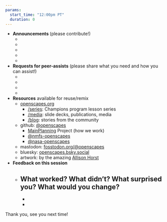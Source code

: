 ```yaml
---
params:
  start_time: "12:00pm PT"
  duration: 0
---
```


- **Announcements **(please contribute!)
  -  ‎
    - 
    -  
    -  
    -  

- **Requests for peer-assists** (please share what you need and how you can assist!)
  -  ‎
    -  
    -  
    - 

- **Resources** available for reuse/remix
    - [openscapes.org](https://openscapes.org)
        - [/series](https://openscapes.github.io/series): Champions program lesson series
        - [/media](https://openscapes.org/media): slide decks, publications, media
        - [/blog](https://openscapes.org/blog): stories from the community
    - github: [@openscapes](https://github.com/openscapes)
        - [MainPlanning](https://github.com/Openscapes/how_we_work) Project (how we work)
        - [@nmfs-openscapes](https://github.com/nmfs-openscapes)
        - [@nasa-openscapes](https://github.com/NASA-Openscapes)
    - mastodon: [fosstodon.org/@openscapes](https://fosstodon.org/@openscapes)
    - bluesky: [openscapes.bsky.social](https://bsky.app/profile/openscapes.bsky.social)
    - artwork: by the amazing [Allison Horst](https://twitter.com/allison_horst)

- **Feedback on this session**
  - What worked? What didn’t? What surprised you? What would you change? 
    -  
    -  
    -  

Thank you, see you next time!
